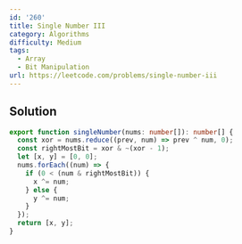 ```yaml
---
id: '260'
title: Single Number III
category: Algorithms
difficulty: Medium
tags:
  - Array
  - Bit Manipulation
url: https://leetcode.com/problems/single-number-iii
---
```


## Solution

```typescript showLineNumbers
export function singleNumber(nums: number[]): number[] {
  const xor = nums.reduce((prev, num) => prev ^ num, 0);
  const rightMostBit = xor & ~(xor - 1);
  let [x, y] = [0, 0];
  nums.forEach((num) => {
    if (0 < (num & rightMostBit)) {
      x ^= num;
    } else {
      y ^= num;
    }
  });
  return [x, y];
}
```
